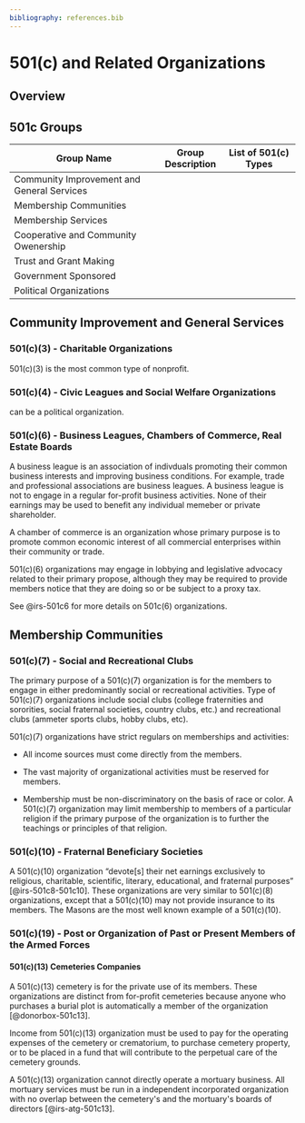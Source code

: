 ```yaml
---
bibliography: references.bib
---
```


# 501(c) and Related Organizations

## Overview

## 501c Groups

| Group Name                                 | Group Description | List of 501(c) Types |
|--------------------------------------------|-------------------|----------------------|
| Community Improvement and General Services |                   |                      |
| Membership Communities                     |                   |                      |
| Membership Services                        |                   |                      |
| Cooperative and Community Owenership       |                   |                      |
| Trust and Grant Making                     |                   |                      |
| Government Sponsored                       |                   |                      |
| Political Organizations                    |                   |                      |

## Community Improvement and General Services

### 501(c)(3) - Charitable Organizations

501(c)(3) is the most common type of nonprofit.

### 501(c)(4) - **Civic Leagues and Social Welfare Organizations**

can be a political organization.

### 501(c)(6) - Business Leagues, Chambers of Commerce, Real Estate Boards

A business league is an association of indivduals promoting their common business interests and improving business conditions. For example, trade and professional associations are business leagues. A business league is not to engage in a regular for-profit business activities. None of their earnings may be used to benefit any individual memeber or private shareholder.

A chamber of commerce is an organization whose primary purpose is to promote common economic interest of all commercial enterprises within their community or trade.

501(c)(6) organizations may engage in lobbying and legislative advocacy related to their primary propose, although they may be required to provide members notice that they are doing so or be subject to a proxy tax.

See @irs-501c6 for more details on 501c(6) organizations.

## Membership Communities 

### 501(c)(7) - Social and Recreational Clubs

The primary purpose of a 501(c)(7) organization is for the members to engage in either predominantly social or recreational activities. Type of 501(c)(7) organizations include social clubs (college fraternities and sororities, social fraternal societies, country clubs, etc.) and recreational clubs (ammeter sports clubs, hobby clubs, etc).

501(c)(7) organizations have strict regulars on memberships and activities:

-   All income sources must come directly from the members.

-   The vast majority of organizational activities must be reserved for members.

-   Membership must be non-discriminatory on the basis of race or color. A 501(c)(7) organization may limit membership to members of a particular religion if the primary purpose of the organization is to further the teachings or principles of that religion.

### 501(c)(10) - Fraternal Beneficiary Societies

A 501(c)(10) organization "devote\[s\] their net earnings exclusively to religious, charitable, scientific, literary, educational, and fraternal purposes" [@irs-501c8-501c10]. These organizations are very similar to 501(c)(8) organizations, except that a 501(c)(10) may not provide insurance to its members. The Masons are the most well known example of a 501(c)(10).

### 501(c)(19) - Post or Organization of Past or Present Members of the Armed Forces

				

			

		

	

#### 501(c)(13) Cemeteries Companies

A 501(c)(13) cemetery is for the private use of its members. These organizations are distinct from for-profit cemeteries because anyone who purchases a burial plot is automatically a member of the organization [@donorbox-501c13].

Income from 501(c)(13) organization must be used to pay for the operating expenses of the cemetery or crematorium, to purchase cemetery property, or to be placed in a fund that will contribute to the perpetual care of the cemetery grounds.

A 501(c)(13) organization cannot directly operate a mortuary business. All mortuary services must be run in a independent incorporated organization with no overlap between the cemetery\'s and the mortuary\'s boards of directors [@irs-atg-501c13].

			
